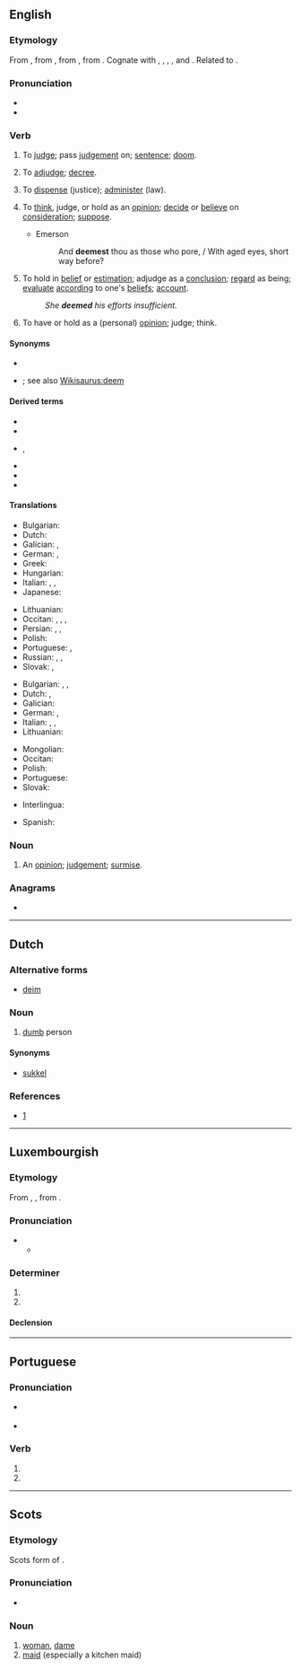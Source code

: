 {{also|Deem}}
==English==

===Etymology===
{{PIE root|en|dʰeh₁}}
From {{etyl|enm|en}} {{m|enm|demen}}, from {{etyl|ang|en}} {{m|ang|dēman||to judge, determine, reckon, decide, decree, sentence, condemn, assign, deem, consider, think, estimate, compute, examine, prove, doom, condemn, praise, glorify, tell, declare}}, from {{etyl|gem-pro|en}} {{m|gem-pro|*dōmijaną||to judge, think}}, from {{etyl|ine-pro|en}} {{m|ine-pro|*dʰeh₁-||to set, put}}. Cognate with {{cog|frr|dema||to judge, recognise}}, {{cog|nl|doemen||to condemn, foredoom}}, {{cog|da|dømme||to judge}}, {{cog|nb|dømme||to judge}}, {{cog|nn|døma||to judge}} and {{cog|sv|döma||to judge, sentence, condemn}}. Related to {{m|en|doom}}.

===Pronunciation===
* {{IPA|/diːm/|lang=en}}
* {{rhymes|iːm|lang=en}}

===Verb===
{{en-verb}}

# {{lb|en|transitive|obsolete}} To [[judge]]; pass [[judgement]] on; [[sentence]]; [[doom]].
# {{lb|en|transitive|obsolete}} To [[adjudge]]; [[decree]].
# {{lb|en|transitive|obsolete}} To [[dispense]] (justice); [[administer]] (law).
# {{lb|en|ambitransitive}} To [[think]], judge, or hold as an [[opinion]]; [[decide]] or [[believe]] on [[consideration]]; [[suppose]].
#* Emerson
#*: And '''deemest''' thou as those who pore, / With aged eyes, short way before?
# {{lb|en|transitive}} To hold in [[belief]] or [[estimation]]; adjudge as a [[conclusion]]; [[regard]] as being; [[evaluate]] [[according]] to one's [[belief]]s; [[account]].
#: ''She '''deemed''' his efforts insufficient.''
# {{lb|en|intransitive}} To have or hold as a (personal) [[opinion]]; judge; think.

====Synonyms====
* {{l|en|judge}}
* {{sense|to hold in belief or estimation}} {{l|en|consider}}; see also [[Wikisaurus:deem]]

====Derived terms====
* {{l|en|addeem}}
* {{l|en|deemer}}
* {{l|en|deemster}}, {{l|en|dempster}}
* {{l|en|fordeem}}
* {{l|en|foredeem}}
* {{l|en|misdeem}}

====Translations====
{{trans-top|to evaluate according to one's beliefs}}
* Bulgarian: {{t+|bg|смятам|tr=smjátam}}
* Dutch: {{t+|nl|beschouwen}}
* Galician: {{t+|gl|considerar}}, {{t+|gl|xulgar}}
* German: {{t+|de|halten}}, {{t+|de|erachten}}
* Greek: {{t+|el|θεωρώ}}
* Hungarian: {{t+|hu|ítél}}
* Italian: {{t+|it|considerare}}, {{t+|it|valutare}}, {{t+|it|credere}}
* Japanese: {{t|ja|見なす|tr=minasu}}
{{trans-mid}}
* Lithuanian: {{t+|lt|manyti}}
* Occitan: {{t|oc|considerar}}, {{t+|oc|jutjar}}, {{t|oc|estimar}}, {{t+|oc|creire}}
* Persian: {{t+|fa|پنداشتن|sc=fa-Arab}}, {{t|fa|خیال کردن|sc=fa-Arab}}, {{t+|fa|فرض کردن|sc=fa-Arab}}
* Polish: {{t+|pl|uznać|pf}}
* Portuguese: {{t+|pt|considerar}}, {{t+|pt|estimar}}
* Russian: {{t+|ru|полага́ть|impf}}, {{t+|ru|счита́ть|impf}}, {{t+|ru|ду́мать|impf}}
* Slovak: {{t|sk|uznať}}, {{t|sk|považovať}}
{{trans-bottom}}

{{trans-top|to hold as a personal opinion}}
* Bulgarian: {{t+|bg|смятам|tr=smjátam}}, {{t+|bg|считам|tr=sčítam}}, {{t+|bg|мисля|tr=míslja}}
* Dutch: {{t+|nl|vinden}}, {{t+|nl|achten}}
* Galician: {{t+|gl|considerar}}
* German: {{t+|de|erachten}}, {{t+|de|ansehen}}
* Italian: {{t+|it|considerare}}, {{t+|it|ritenere}}, {{t+|it|reputare}}
* Lithuanian: {{t+|lt|manyti}}
{{trans-mid}}
* Mongolian: {{t+|mn|үзэх|sc=Cyrl}}
* Occitan: {{t|oc|considerar}}
* Polish: {{t+|pl|uznawać|impf}}
* Portuguese: {{t+|pt|considerar}}
* Slovak: {{t|sk|považovať}}
{{trans-bottom}}

{{checktrans-top}}
* Interlingua: {{t-check|ia|estimar}}
{{trans-mid}}
* Spanish: {{t+check|es|estimar}}
{{trans-bottom}}

===Noun===
{{en-noun}}

# An [[opinion]]; [[judgement]]; [[surmise]].

===Anagrams===
* {{anagrams|en|Mede|deme|meed}}

----

==Dutch==

===Alternative forms===
* [[deim]]

===Noun===
{{nl-noun|m|demen|deemke}}
# {{lb|nl|Brabantian}} [[dumb]] person
#: {{ux|nl|Maa ziet gij da dan ni, 't ligt veur ave neus, gij [[sen]] '''deem'''!}}

====Synonyms====
* [[sukkel]]

===References===
* [http://www.vlaamswoordenboek.be/definities/toon/7090]

----

==Luxembourgish==

===Etymology===
From {{etyl|goh|lb}} {{m|goh|themu}}, {{m|goh|demu}}, from {{etyl|gem-pro|lb}} {{m|gem-pro|*þammai}}.

===Pronunciation===
* {{IPA|/deːm/|lang=lb}}
** {{rhymes|eːm|lang=lb}}

===Determiner===
{{head|lb|determiner form|g=m|g2=n|unstressed|dem}}

# {{form of|dative|deen|lang=lb}}
# {{form of|dative|dat|lang=lb}}

====Declension====
{{lb-decl-definite article}}

----

==Portuguese==

===Pronunciation===
* {{a|Portugal}} {{IPA|/ˈde.ɐ̃j/|lang=pt}}
* {{a|Portugal|following a non-nasal sound}} {{IPA|[ˈðe.ɐ̃j]|lang=pt}}

===Verb===
{{pt-verb-form}}

# {{inflection of|dar||3|p|pres|subj|lang=pt}}
# {{inflection of|dar||3|p|impr|lang=pt}}

----

==Scots==

===Etymology===
Scots form of {{etyl|en|sco}} {{m|ang|dame}}.

===Pronunciation===
* {{IPA|/dim/|lang=sco}}

===Noun===
{{sco-noun}}

# [[woman]], [[dame]]
# [[maid]] (especially a kitchen maid)